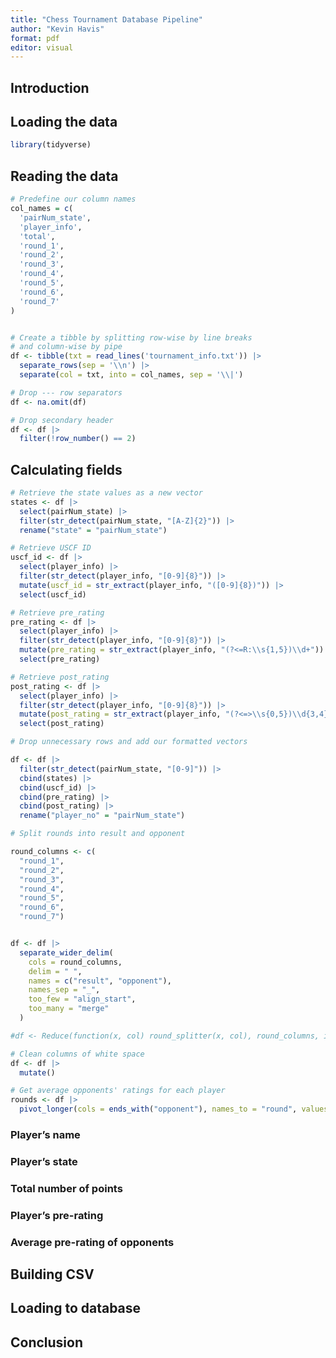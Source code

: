 ```yaml
---
title: "Chess Tournament Database Pipeline"
author: "Kevin Havis"
format: pdf
editor: visual
---
```


## Introduction



## Loading the data

```r
library(tidyverse)
```

## Reading the data

```r

# Predefine our column names
col_names = c(
  'pairNum_state',
  'player_info',
  'total',
  'round_1',
  'round_2',
  'round_3',
  'round_4',
  'round_5',
  'round_6',
  'round_7'
)


# Create a tibble by splitting row-wise by line breaks
# and column-wise by pipe
df <- tibble(txt = read_lines('tournament_info.txt')) |> 
  separate_rows(sep = '\\n') |> 
  separate(col = txt, into = col_names, sep = '\\|')

# Drop --- row separators
df <- na.omit(df)

# Drop secondary header
df <- df |> 
  filter(!row_number() == 2)
```

## Calculating fields

```r
# Retrieve the state values as a new vector
states <- df |> 
  select(pairNum_state) |> 
  filter(str_detect(pairNum_state, "[A-Z]{2}")) |> 
  rename("state" = "pairNum_state")

# Retrieve USCF ID
uscf_id <- df |> 
  select(player_info) |> 
  filter(str_detect(player_info, "[0-9]{8}")) |> 
  mutate(uscf_id = str_extract(player_info, "([0-9]{8})")) |> 
  select(uscf_id)

# Retrieve pre_rating
pre_rating <- df |> 
  select(player_info) |> 
  filter(str_detect(player_info, "[0-9]{8}")) |> 
  mutate(pre_rating = str_extract(player_info, "(?<=R:\\s{1,5})\\d+")) |> 
  select(pre_rating)

# Retrieve post_rating
post_rating <- df |> 
  select(player_info) |> 
  filter(str_detect(player_info, "[0-9]{8}")) |> 
  mutate(post_rating = str_extract(player_info, "(?<=>\\s{0,5})\\d{3,4}")) |> 
  select(post_rating)

```

```r
# Drop unnecessary rows and add our formatted vectors

df <- df |> 
  filter(str_detect(pairNum_state, "[0-9]")) |> 
  cbind(states) |> 
  cbind(uscf_id) |>
  cbind(pre_rating) |>
  cbind(post_rating) |> 
  rename("player_no" = "pairNum_state")
```

```r
# Split rounds into result and opponent

round_columns <- c(
  "round_1",
  "round_2",
  "round_3",
  "round_4",
  "round_5",
  "round_6",
  "round_7")


df <- df |> 
  separate_wider_delim(
    cols = round_columns,
    delim = " ",
    names = c("result", "opponent"),
    names_sep = "_",
    too_few = "align_start",
    too_many = "merge"
  )

#df <- Reduce(function(x, col) round_splitter(x, col), round_columns, init = df)
```

```r
# Clean columns of white space
df <- df |> 
  mutate()
```


```r
# Get average opponents' ratings for each player
rounds <- df |> 
  pivot_longer(cols = ends_with("opponent"), names_to = "round", values_to = "opponent") |> left_join(df, by = c("opponent" = "player_no"))

```


### Player's name

### Player's state

### Total number of points

### Player's pre-rating

### Average pre-rating of opponents

## Building CSV

## Loading to database

## Conclusion


